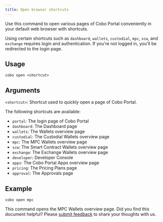 ```yaml
---
title: Open browser shortcuts
---
```


Use this command to open various pages of Cobo Portal conveniently in your default web browser with shortcuts.

<Note>Using certain shortcuts such as `dashboard`, `wallets`, `custodial`, `mpc`, `scw`, and `exchange` requires login and authentication. If you're not logged in, you'll be redirected to the login page.</Note>

## Usage

```shell
cobo open <shortcut>
```

## Arguments

`<shortcut>`: Shortcut used to quickly open a page of Cobo Portal.

The following shortcuts are available:

- `portal`: The login page of Cobo Portal 
- `dashboard`: The Dashboard page
- `wallets`: The Wallets overview page
- `custodial`: The Custodial Wallets overview page
- `mpc`: The MPC Wallets overview page
- `scw`: The Smart Contract Wallets overview page
- `exchange`: The Exchange Wallets overview page
- `developer`: Developer Console
- `apps`: The Cobo Portal Apps overview page  
- `pricing`: The Pricing Plans page 
- `approval`: The Approvals page 

## Example

```shell
cobo open mpc
```

This command opens the MPC Wallets overview page.
<Tip>Did you find this document helpful? Please [submit feedback](https://forms.zohopublic.com/cobo/form/DocumentFeedbackForm/formperma/QvLOhxJv1_JMsJ-1dleZ8Itb_7rzN-LtgvsDdxosoVI) to share your thoughts with us.</Tip>